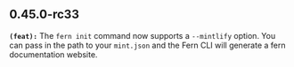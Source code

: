 ## 0.45.0-rc33
**`(feat):`** The `fern init` command now supports a `--mintlify` option. You can pass in 
the path to your `mint.json` and the Fern CLI will generate a fern documentation 
website. 


